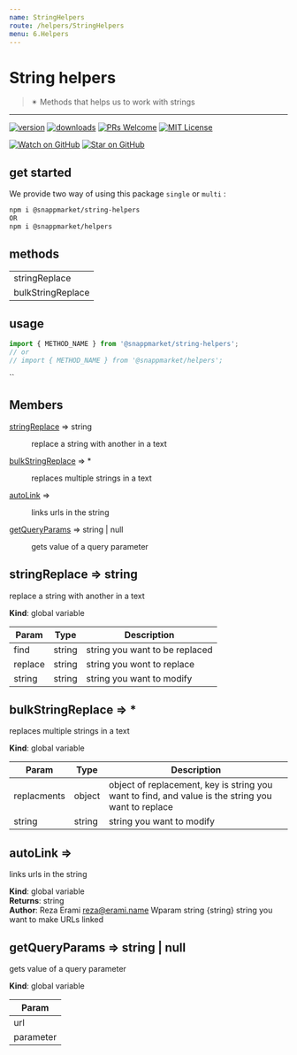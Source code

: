 ```yaml
---
name: StringHelpers
route: /helpers/StringHelpers
menu: 6.Helpers
---
```



# String helpers
> ✴ Methods that helps us to work with strings
----

[![version](https://img.shields.io/npm/v/@snappmarket/string-helpers.svg?style=flat-square)](https://www.npmjs.com/package/@snappmarket/string-helpers)
[![downloads](https://img.shields.io/npm/dm/@snappmarket/string-helpers.svg?style=flat-square)](http://www.npmtrends.com/@snappmarket/string-helpers)
[![PRs Welcome](https://img.shields.io/badge/PRs-welcome-brightgreen.svg?style=flat-square)](http://makeapullrequest.com)
[![MIT License](https://img.shields.io/npm/l/@snappmarket/string-helpers.svg?style=flat-square)](https://github.com/snappmarket/frontend-toolbox/tree/master/packages/useDidUpdateEffect/blob/master/LICENSE.md)

[![Watch on GitHub](https://img.shields.io/github/watchers/snappmarket/frontend-toolbox.svg?style=social)](https://github.com/snappmarket/frontend-toolbox/watchers)
[![Star on GitHub](https://img.shields.io/github/stars/snappmarket/frontend-toolbox.svg?style=social)](https://github.com/snappmarket/frontend-toolbox/stargazers)

## get started 
We provide two way of using this package `single` or `multi` :
```bash
npm i @snappmarket/string-helpers
OR
npm i @snappmarket/helpers
```

## methods
|        |
| ------ |
| stringReplace                                                 |  
| bulkStringReplace                                                 |  

## usage 
```javascript
import { METHOD_NAME } from '@snappmarket/string-helpers';
// or 
// import { METHOD_NAME } from '@snappmarket/helpers';
```
``

## Members

<dl>
<dt><a href="#stringReplace">stringReplace</a> ⇒ string</dt>
<dd><p>replace a string with another in a text</p>
</dd>
<dt><a href="#bulkStringReplace">bulkStringReplace</a> ⇒ *</dt>
<dd><p>replaces multiple strings in a text</p>
</dd>
<dt><a href="#autoLink">autoLink</a> ⇒</dt>
<dd><p>links urls in the string</p>
</dd>
<dt><a href="#getQueryParams">getQueryParams</a> ⇒ string | null</dt>
<dd><p>gets value of a query parameter</p>
</dd>
</dl>

<a name="stringReplace"></a>

## stringReplace ⇒ string
replace a string with another in a text

**Kind**: global variable  

| Param | Type | Description |
| --- | --- | --- |
| find | string | string you want to be replaced |
| replace | string | string you wont to replace |
| string | string | string you want to modify |

<a name="bulkStringReplace"></a>

## bulkStringReplace ⇒ \*
replaces multiple strings in a text

**Kind**: global variable  

| Param | Type | Description |
| --- | --- | --- |
| replacments | object | object of replacement, key is string you want to find, and value is the string you want to replace |
| string | string | string you want to modify |

<a name="autoLink"></a>

## autoLink ⇒
links urls in the string

**Kind**: global variable  
**Returns**: string  
**Author**: Reza Erami <reza@erami.name>
Wparam string    {string}    string you want to make URLs linked  
<a name="getQueryParams"></a>

## getQueryParams ⇒ string \| null
gets value of a query parameter

**Kind**: global variable  

| Param |
| --- |
| url | 
| parameter | 

